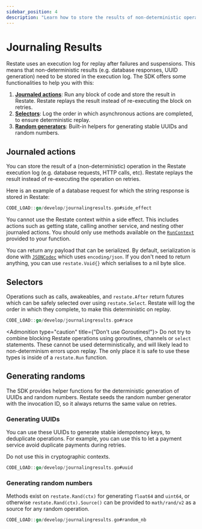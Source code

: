 ```yaml
---
sidebar_position: 4
description: "Learn how to store the results of non-deterministic operations."
---
```



# Journaling Results

Restate uses an execution log for replay after failures and suspensions.
This means that non-deterministic results (e.g. database responses, UUID generation) need to be stored in the execution log.
The SDK offers some functionalities to help you with this:
1. **[Journaled actions](/develop/go/journaling-results#journaled-actions)**: Run any block of code and store the result in Restate. Restate replays the result instead of re-executing the block on retries.
2. **[Selectors](/develop/go/journaling-results#selectors)**: Log the order in which asynchronous actions are completed, to ensure deterministic replay.
3. **[Random generators](/develop/go/journaling-results#generating-randoms)**: Built-in helpers for generating stable UUIDs and random numbers.

## Journaled actions
You can store the result of a (non-deterministic) operation in the Restate execution log (e.g. database requests, HTTP calls, etc).
Restate replays the result instead of re-executing the operation on retries.

Here is an example of a database request for which the string response is stored in Restate:
```go
CODE_LOAD::go/develop/journalingresults.go#side_effect
```

You cannot use the Restate context within a side effect.
This includes actions such as getting state, calling another service, and
nesting other journaled actions. You should only use methods available on the
[`RunContext`](https://pkg.go.dev/github.com/restatedev/sdk-go#RunContext)
provided to your function.

You can return any payload that can be serialized. By default, serialization is
done with
[`JSONCodec`](https://pkg.go.dev/github.com/restatedev/sdk-go/encoding#PayloadCodec)
which uses `encoding/json`. If you don't need to return anything, you can use
`restate.Void{}` which serialises to a nil byte slice.


## Selectors
Operations such as calls, awakeables, and `restate.After` return futures which can
be safely selected over using `restate.Select`. Restate will log the order in which they complete, to make this deterministic on replay.

```go
CODE_LOAD::go/develop/journalingresults.go#race
```

<Admonition type="caution" title={"Don't use Goroutines!"}>
Do not try to combine blocking Restate operations using goroutines, channels
or `select` statements. These cannot be used deterministically, and will likely
lead to non-determinism errors upon replay. The only place it is safe to use
these types is inside of a `restate.Run` function.
</Admonition>

## Generating randoms
The SDK provides helper functions for the deterministic generation of UUIDs and random numbers. Restate seeds the random number generator with the invocation ID, so it always returns the same value on retries.

### Generating UUIDs

You can use these UUIDs to generate stable idempotency keys, to deduplicate operations. For example, you can use this to let a payment service avoid duplicate payments during retries.

Do not use this in cryptographic contexts.

```go
CODE_LOAD::go/develop/journalingresults.go#uuid
```


### Generating random numbers

Methods exist on `restate.Rand(ctx)` for generating `float64` and `uint64`, or
otherwise `restate.Rand(ctx).Source()` can be provided to `math/rand/v2` as a
source for any random operation.

```go
CODE_LOAD::go/develop/journalingresults.go#random_nb
```